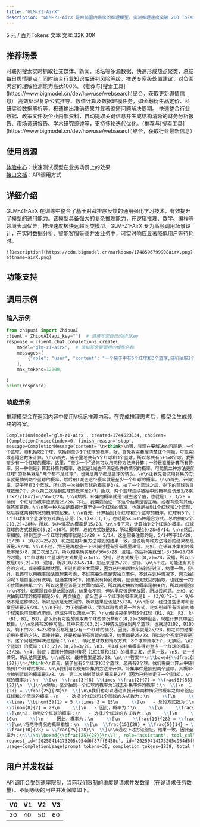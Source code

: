 ```yaml
---
title: "GLM-Z1-AirX"
description: "GLM-Z1-AirX 是目前国内最快的推理模型，实测推理速度突破 200 Tokens/秒，支持 8倍 推理速度，真正实现“问题即问即答”的无缝交互体验。"
---
```


<CardGroup cols={3}>
  <Card title="价格" icon="circle-dollar" href="https://docs.z.ai">
    5 元 / 百万Tokens
  </Card>
  <Card title="输入模态" icon="arrow-down-right" href="https://docs.z.ai">
    文本
  </Card>
  <Card title="输出模态" icon="arrow-down-left" href="https://docs.z.ai">
    文本
  </Card>
  <Card title="上下文窗口" icon="arrow-down-arrow-up" iconType="regular" href="https://docs.z.ai">
    32K
  </Card>
  <Card title="最大输出Tokens" icon="maximize" iconType="regular" href="https://docs.z.ai">
    30K
  </Card>
</CardGroup>

## <Icon icon="stars" iconType="solid" color="#3890ff" size={28} />   推荐场景

<AccordionGroup>
  <Accordion title="舆情监测" icon="comment-captions">
    可联网搜索实时抓取社交媒体、新闻、论坛等多源数据，快速形成热点聚类，总结每日舆情要点；同时结合行业知识库研判风险等级，推送专家级处置建议，对负面内容的理解检测能力高达100%。（推荐与[搜索工具](https://www.bigmodel.cn/dev/howuse/websearch)结合，获取更新舆情信息）
  </Accordion>
  <Accordion title="数学分析" icon="chart-line">
    高效处理复杂公式推导、数值计算及数据建模任务，如金融衍生品定价、科研实验数据解析等，极速输出准确结果并显著缩短问题解决周期。
  </Accordion>
  <Accordion title="专业报告撰写" icon="file-pen">
    快速整合行业数据、政策文件及企业内部资料，自动提取关键信息并生成结构清晰的财务分析报告、市场调研报告、学术研究综述等，支持多轮迭代优化。（推荐与[搜索工具](https://www.bigmodel.cn/dev/howuse/websearch)结合，获取行业最新信息）
  </Accordion>
</AccordionGroup>

## <Icon icon="bars-sort" iconType="solid" color="#3890ff" size={28} />   使用资源

[体验中心](https://bigmodel.cn/trialcenter/modeltrial/text?modelCode=glm-z1-airx)：快速测试模型在业务场景上的效果\
[接口文档](https://bigmodel.cn/dev/api/Reasoning-models/glm-z1)：API调用方式

## <Icon icon="arrow-down-from-line" iconType="solid" color="#3890ff" size={28} />   详细介绍

<Steps>
  <Step icon="star">
    GLM-Z1-AirX 在训练中整合了基于对战排序反馈的通用强化学习技术，有效提升了模型的通用能力。该模型具备强大的复杂推理能力，在逻辑推理、数学、编程等领域表现优异，推理速度极快远超同类模型。GLM-Z1-AirX 专为高频调用场景设计，在实时数据分析、智能客服等高并发业务中，可实时响应显著降低用户等待耗时。

    ![Description](https://cdn.bigmodel.cn/markdown/1748596799908airX.png?attname=airX.png)
  </Step>
</Steps>

## <Icon icon="arrow-down-big-small" iconType="solid" color="#3890ff" size={28} />   功能支持

<CardGroup cols={3}>
  <Card title="流式输出" icon="arrow-down-from-dotted-line" href="https://docs.z.ai">
    
  </Card>
  <Card title="结构化输出" icon="arrow-down-from-line" href="https://docs.z.ai">
    
  </Card>
  <Card title="函数调用" icon="function" href="https://docs.z.ai">
    
  </Card>
</CardGroup>

## <Icon icon="rectangle-code" iconType="solid" color="#3890ff" size={28} />   调用示例

### 输入示例

```python
from zhipuai import ZhipuAI
client = ZhipuAI(api_key="")  # 请填写您自己的APIKey
response = client.chat.completions.create(
    model="glm-z1-airx",  # 请填写您要调用的模型名称
    messages=[
        {"role": "user", "content": "一个袋子中有5个红球和3个蓝球,随机抽取2个球,抽到至少1个红球的概率为:"}
    ],
    max_tokens=12000,

)
print(response)
```

### 响应示例

<Tip>
  推理模型会在返回内容中使用\<think\>\</think\>标记推理内容。在完成推理思考后，模型会生成最终的答案。
</Tip>

```markdown
Completion(model='glm-z1-airx', created=1744623134, choices=
[CompletionChoice(index=0, finish_reason='stop',
message=CompletionMessage(content='\n<think>\n嗯，我现在要解决的问题是，一个袋子里有5个红球和3
个蓝球，随机抽取2个球，求抽到至少1个红球的概率。好，首先我需要理清楚这个问题，可能需要用概率的基本原理
或者组合数来计算。\n\n首先，袋子里总共有5个红球和3个蓝球，所以总共有5+3=8个球。我要从中抽取2个球，求
至少有一个红球的概率。这里，“至少一个”通常可以用两种方法来计算：一种是直接计算所有符合条件的情况的概
率，另一种则是计算其补集的概率，也就是1减去不满足条件的情况的概率。可能第二种方法更简单，因为“至少一个
红球”的补集就是“两个都不是红球”，也就是两个都是蓝球的情况。\n\n让我先尝试用补集的方法来计算。补集的概
率就是抽到两个蓝球的概率，然后用1减去这个概率就是至少一个红球的概率。\n\n首先，计算抽到两个蓝球的概
率。袋子里有3个蓝球，所以第一次抽到蓝球的概率是3/8。抽了一个蓝球之后，剩下的蓝球数目就是2个，剩下的总
球数是7个，所以第二次抽到蓝球的概率是2/7。所以，两个蓝球连续被抽中的概率应该是3/8乘以2/7，也就是
(3×2)/(8×7)=6/56=3/28。\n\n然后，补集的概率就是1减去这个值，也就是1 - 3/28 = 25/28。所以，至少
抽到一个红球的概率应该是25/28。不过，我需要验证一下这个结果是否正确，或者有没有其他方法可以计算，以确
保答案正确。\n\n另一种方法是直接计算至少一个红球的情况，也就是抽到1个红球和1个蓝球，或者抽到2个红球，
然后将这两种情况的概率加起来。\n\n首先，计算抽到1个红球和1个蓝球的概率。红球有5个，蓝球有3个，所以抽取
1个红球和1个蓝球的方式数应该是C(5,1)×C(3,1)，也就是5×3=15种组合方式。总的抽取2个球的方式数是
C(8,2)=28种。所以，这种情况的概率是15/28。\n\n接下来，计算抽到2个红球的概率。红球有5个，所以抽取2个
红球的方式数是C(5,2)=10种。同样，总的方式数是28，所以概率是10/28=5/14。\n\n然后，将这两种情况的概
率相加，得到至少一个红球的概率就是15/28 + 5/14。这里需要注意的是，5/14等于10/28，所以加起来就是
15/28 + 10/28=25/28，和之前用补集方法得到的结果一致。这说明两种方法得到的结果都是正确的，所以答案应
该是25/28。\n\n不过，我还是再检查一下计算过程有没有哪里出错。比如，在计算补集的时候，第一次抽到蓝球的
概率是3/8，第二次是2/7，所以相乘确实是6/56=3/28，没错。然后补集就是1-3/28=25/28，没错。而直接计算
的时候，1个红球和1个蓝球的方式数是5×3=15，没错，总方式数是C(8,2)=28，没错，所以15/28。2个红球的方式
数是C(5,2)=10，没错，所以10/28=5/14，加起来是25/28，没错。\n\n不过，可能还有其他的方法，比如排列组
合的方式，或者概率树状图，不过可能不太需要，因为已经用两种方法验证过了，结果一致，应该没问题。\n\n另
外，我还可以用概率加法原理来考虑，不过需要注意是否独立事件。不过在这种情况下，两次抽取是有放回还是无放
回呢？题目里没有说明，但通常情况下，如果没有特别说明，应该是无放回的抽取，也就是一次抽两个，或者抽一个
不放回再抽第二个。所以这里应该是无放回的情况，所以两次抽取的概率是相关的，所以用组合数计算是正确的。
\n\n不过，如果题目中是放回的话，结果会不同，但这里应该是无放回，所以没问题。比如，如果是有放回的话，每
次抽到红球的概率都是5/8，两次独立，那么至少一个红球的概率就是1 - (3/8)^2=1 - 9/64=55/64，但这里显
然不是这种情况，所以应该是无放回的，所以结果应该是25/28。\n\n所以，经过这些思考和验证，我认为正确的答
案应该是25/28。\n\n不过，为了彻底确认，我可以再考虑另一种方式，比如列举所有可能的抽取情况，虽然对于8
个球来说可能有点麻烦，但或许可以简化一下。\n\n假设袋子里有5个红球（R1, R2, R3, R4, R5）和3个蓝球
（B1, B2, B3），那么所有可能的抽取两个球的情况共有C(8,2)=28种组合。现在计算其中至少有一个红球的情况
数目。\n\n总共有28种可能，其中只有C(3,2)=3种情况是抽到两个蓝球，也就是B1B2, B1B3, B2B3这三种。所
以，剩下的28-3=25种情况都是至少有一个红球的情况。因此，概率就是25/28，和之前的结果一致。\n\n所以，无
论用补集的方法，直接计算，还是枚举所有可能的情况，结果都是25/28，所以这个答案应该是正确的。\n\n总结一
下，这个问题的解决过程是：\n\n1. 确定总球数和抽取方式：8个球中抽取2个，无放回。\n2. 计算补集事件（两
个蓝球）的概率：C(3,2)/C(8,2)=3/28。\n3. 用1减去补集概率得到至少一个红球的概率：1 - 3/28 =
25/28。\n4. 验证：直接计算两种情况（1红1蓝和2红）的概率之和，结果一致。\n5. 进一步验证：枚举所有可能
情况，确认结果正确。\n\n所以，最终答案是25/28。\n\n**答案**\n\\boxed{\\dfrac{25}
{28}}\n</think>\n首先，袋子里有5个红球和3个蓝球，总共有8个球。我们需要计算从中随机抽取2个球时，至少
抽到1个红球的概率。\n\n我们可以使用补集的方法来计算。补集事件是抽到两个蓝球，其概率计算如下：\n- 第一
次抽到蓝球的概率是3/8。\n- 第二次抽到蓝球的概率是2/7（因为已经抽走了一个蓝球）。\n- 因此，抽到两个蓝
球的概率为：\n  \\[\n  \\frac{3}{8} \\times \\frac{2}{7} = \\frac{6}{56} = \\frac{3}
{28}\n  \\]\n\n然后，至少抽到一个红球的概率为1减去补集事件的概率：\n  \\[\n  1 - \\frac{3}
{28} = \\frac{25}{28}\n  \\]\n\n我们也可以通过直接计算两种情况的概率之和来验证结果：\n1. 抽到1个
红球和1个蓝球的概率：\n   - 选择1个红球和1个蓝球的方式数为：\n     \\[\n     \\binom{5}{1}
\\times \\binom{3}{1} = 5 \\times 3 = 15\n     \\]\n   - 总的方式数为：\n     \\[\n
\\binom{8}{2} = 28\n     \\]\n   - 因此，概率为：\n     \\[\n     \\frac{15}{28}\n
\\]\n\n2. 抽到2个红球的概率：\n   - 选择2个红球的方式数为：\n     \\[\n     \\binom{5}{2} =
10\n     \\]\n   - 因此，概率为：\n     \\[\n     \\frac{10}{28} = \\frac{5}{14}\n
\\]\n\n将两种情况的概率相加：\n  \\[\n  \\frac{15}{28} + \\frac{5}{14} = \\frac{15}{28} +
\\frac{10}{28} = \\frac{25}{28}\n  \\]\n\n通过上述方法验证，结果一致，因此至少抽到一个红球的概
率为：\n\\[\n\\boxed{\\dfrac{25}{28}}\n\\]', role='assistant', tool_calls=None))],
request_id='20250414173205c954d6f87ff8438c', id='20250414173205c954d6f87ff8438c',
usage=CompletionUsage(prompt_tokens=36, completion_tokens=1839, total_tokens=1875))
```

## <Icon icon="square-user" iconType="solid" color="#3890ff" size={28} />   用户并发权益

API调用会受到速率限制，当前我们限制的维度是请求并发数量（在途请求任务数量）。不同等级的用户并发保障如下。

| V0 | V1 | V2 | V3 |
| --- | --- | --- | --- |
| 30 | 40 | 50 | 60 |